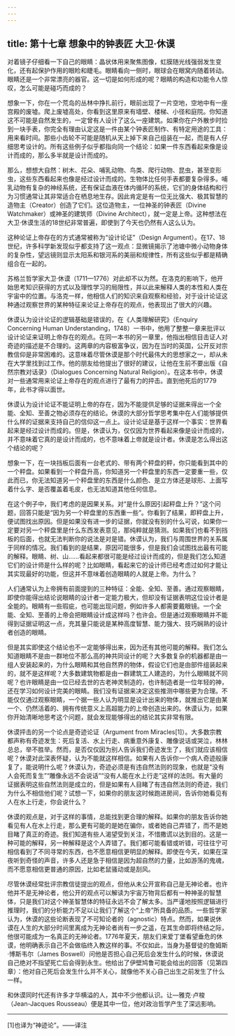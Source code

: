 ```yaml
---
---
---
```

title: 第十七章 想象中的钟表匠 大卫·休谟
---




对着镜子仔细看一下自己的眼睛：晶状体用来聚焦图像，虹膜随光线强弱发生变化，还有起保护作用的眼睑和睫毛。眼睛看向一侧时，眼球会在眼窝内随着转动。眼睛还是一个非常漂亮的器官。这一切是如何形成的呢？眼睛的构造和功能令人惊叹，怎么可能是碰巧而成的？

想象一下，你在一个荒岛的丛林中挣扎前行，眼前出现了一片空地，空地中有一座宫殿的废墟。爬上废墟高处，你看到这里原来有墙壁、楼梯、小径和庭院。你知道这不可能是自然发生的，一定曾有人设计了这么一座建筑。如果你在户外散步时捡到一块手表，你完全有理由认定这是一件由某个钟表匠制作、有特定用途的工具：用来看时间。那些小齿轮不可能是随机从天上掉下来自己组装在一起，而是有人仔细思考设计的。所有这些例子似乎都指向同一个结论：如果一件东西看起来像是设计而成的，那么多半就是设计而成的。

那么，想想大自然：树木、花朵、哺乳动物、鸟类、爬行动物、昆虫，甚至变形虫，这些东西看起来也像是经过设计而成的。生物体比任何手表都要复杂得多。哺乳动物有复杂的神经系统，还有保证血液在体内循环的系统，它们的身体结构和行为习惯通常让其非常适合在栖息地生存。因此肯定是有一位无比强大、极其智慧的造物主（Creator）创造了它们。这位造物主，一位神圣的钟表匠（Divine Watchmaker）或神圣的建筑师（Divine Architect），就一定是上帝。这种想法在大卫·休谟生活的18世纪非常普遍，即使到了今天也仍然有人这么认为。

这种论证上帝存在的方式通常被称为“设计论证”（Design Argument）。在17、18世纪，许多科学新发现似乎都支持了这一观点：显微镜揭示了池塘中微小动物身体的复杂性，望远镜则显示太阳系和银河系的美丽和规律性，所有这些似乎都是精确组合在一起的。

苏格兰哲学家大卫·休谟（1711—1776）对此却不以为然。在洛克的影响下，他开始思考知识获得的方式以及理性学习的局限性，并以此来解释人类的本性和人类在宇宙中的位置。与洛克一样，他相信人们的知识来自观察和经验，对于设计论证这种通过观察世界的某种特征来论证上帝存在的观点，他表现出了很大的兴趣。

休谟认为设计论证的逻辑基础是错误的，在《人类理解研究》（Enquiry Concerning Human Understanding，1748）一书中，他用了整整一章来批评以设计论证来证明上帝存在的观点。在同一本书的另一章里，他指出相信目击证人对奇迹的描述是不合理的。这两章的内容极富争议，因为在当时的英国，公开反对宗教信仰是非常困难的。这意味着尽管休谟是那个时代最伟大的思想家之一，却从未在大学里找到过工作。他的朋友给他提出了很好的建议，让他在生前不要出版《自然宗教对话录》（Dialogues Concerning Natural Religion）。在这本书中，休谟对一些通常用来论证上帝存在的观点进行了最有力的抨击。直到他死后的1779年，此书才得以面世。

休谟认为设计论证不能证明上帝的存在，因为不能提供足够的证据来得出一个全能、全知、至善之物必须存在的结论。休谟的大部分哲学思考集中在人们能够提供什么样的证据来支持自己的信仰这一点上。设计论证是基于这样一个事实：世界看起来是经过设计而成的。但是，休谟认为，仅仅因为世界看起来像是设计而成的，并不意味着它真的是设计而成的，也不意味着上帝就是设计者。休谟是怎么得出这个结论的呢？

想象一下，在一块挡板后面有一台老式的、带有两个秤盘的秤，你只能看到其中的一个秤盘。如果看到一个秤盘升高，你知道另一个秤盘里的东西一定要重一些，仅此而已，你无法知道另一个秤盘里的东西是什么颜色、是立方体还是球形、上面写着什么字、是否覆盖着毛皮，也无法知道其他任何信息。

在这个例子中，我们考虑的是因果关系。对“是什么原因引起秤盘上升？”这个问题，回答只能是“因为另一个秤盘里的东西重一些”。你看到了结果，即秤盘上升，便试图找出原因。但是如果没有进一步的证据，你就没有别的什么可说，如果你一定要对另一个秤盘里是什么东西发表意见，那纯粹就是猜测。如果我们也看不到挡板的后面，也就无法判断你的说法是对是错。休谟认为，我们与周围世界的关系属于同样的情况。我们看到的是结果，原因可能很多，但是我们会试图找出最有可能的解释。眼睛、树、山……看起来都很可能是经过设计而成的，但是我们怎么知道它们的设计师是什么样的呢？比如眼睛，看起来它的设计师已经考虑过如何才能让其实现最好的功能，但这并不意味着创造眼睛的人就是上帝。为什么？

人们通常认为上帝拥有前面提到的三种特征：全能、全知、至善。通过观察眼睛，即使你能得出结论说眼睛的设计者一定能力极大，但却没有证据表明这位设计者是全能的。眼睛有一些瑕疵，也可能出现问题，例如许多人都需要戴眼镜。一个全能、全知、至善的上帝会把眼睛设计成这样吗？也许会。但是通过观察眼睛并不能得到证据证明这一点，充其量只能说是某种高度智慧、能力强大、技巧娴熟的设计者创造的眼睛。

但是其实即使这个结论也不一定能够得出来，因为还有其他可能的解释。我们怎么知道眼睛不是由一群地位不那么高的神共同设计的呢？大多数复杂的机器都是由一组人安装起来的，为什么眼睛和其他自然界的物体，假设它们也是由部件组装起来的，就不是这样呢？大多数建筑物都是由一群建筑工人建造的，为什么眼睛就不同呢？也许眼睛是由一位已经去世的古老神灵制造的，也许制造者是一位年轻的神，还在学习如何设计完美的眼睛。我们没有证据来决定这些推测中哪些更为合理。不能仅仅通过观察眼睛，一个据一些人认为明显是设计出来的物体，就推出它是由某一个、仍然活着的、拥有传统意义上高超能力的上帝创造出来的。休谟认为，如果你开始清晰地思考这个问题，就会发现能够得出的结论其实非常有限。

休谟抨击的另一个论点是奇迹论证（Argument from Miracles[1]）。大多数宗教都声称有奇迹发生：死后复活、水上行走、病重意外康复、雕像说话或哭泣，林林总总，举不胜举。然而，是否仅仅因为别人告诉我们奇迹发生了，我们就应该相信呢？休谟对此深表怀疑，认为不能就这样相信。如果有人告诉你一个病人奇迹般康复了，能说明什么呢？休谟认为，奇迹必须是有违自然法则的现象，也就是“没有人会死而复生”“雕像永远不会说话”“没有人能在水上行走”这样的法则。有大量的证据表明这些自然法则是成立的，但是如果有人目睹了有违自然法则的奇迹，我们为什么不相信他们呢？试想一下，如果你的朋友这时候跑进房间，告诉你她看见有人在水上行走，你会说什么？

休谟的观点是，对于这样的事情，总能找到更合理的解释。如果你的朋友告诉你她看见有人在水上行走，那么更有可能的是她在骗你，或者她自己弄错了，而不是她目睹了真正的奇迹。我们知道有些人渴望受到关注，不惜撒谎以达到目的。这是一种可能的解释，另一种解释是这个人弄错了。我们都可能看错或听错，可往往宁可相信看到了不同寻常的东西，也不愿意相信更明显的解释。即使在今天，如果在深夜听到奇怪的声音，许多人还是急于相信是因为超自然的力量，比如游荡的鬼魂，而不愿意相信更普通的原因，比如老鼠骚动或是刮风。

尽管休谟经常批评宗教信徒提出的观点，但他从未公开宣称自己是无神论者。也许他并不是无神论者，他公开的观点可以解读为宇宙万物背后都有一种神圣的智慧体，只是我们对这个神圣智慧体的特征永远不会了解太多。当严谨地按照逻辑进行推理时，我们的分析能力不足以让我们了解这个“上帝”所具备的品质。一些哲学家认为，休谟的这些论断表现了不可知论者的（agnostic）特点。然而，如果说休谟在人生的大部分时间里离成为无神论者尚有一步之遥，在其生命即将终结之际，他很可能成为一名真正的无神论者。1776年夏天，朋友们来爱丁堡看望垂危的休谟，他明确表示自己不会做临终入教这样的事。不仅如此，当身为基督徒的詹姆斯·博斯韦尔（James Boswell）问他是否担心自己死后会发生什么的时候，休谟说自己绝对不指望死亡后会得到永生。他给出了伊壁鸠鲁可能会给出的回答（见第四章）：他对自己死后会发生什么并不关心，就像他不关心自己出生之前发生了什么一样。

和休谟同时代还有许多才华横溢的人，其中不少他都认识。让—雅克·卢梭（Jean-Jacques Rousseau）便是其中一位，他对政治哲学产生了深远影响。



* * *



[1]也译为“神迹论”。——译注